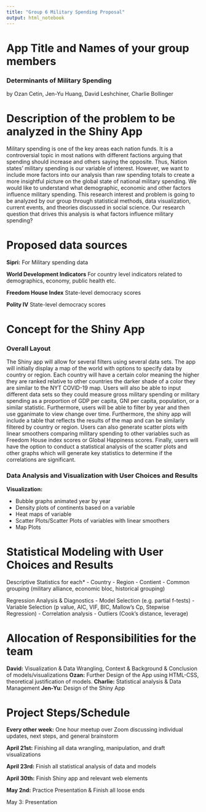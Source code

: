 ```yaml
---
title: "Group 6 Military Spending Proposal"
output: html_notebook
---
```


# App Title and Names of your group members

### Determinants of Military Spending

by Ozan Cetin, Jen-Yu Huang, David Leshchiner, Charlie Bollinger

# Description of the problem to be analyzed in the Shiny App

Military spending is one of the key areas each nation funds. It is a controversial topic in most nations with different factions arguing that spending should increase and others saying the opposite. Thus, Nation states’ military spending is our variable of interest. However, we want to include more factors into our analysis than raw spending totals to create a more insightful picture on the global state of national military spending. We would like to understand what demographic, economic and other factors influence military spending. This research interest and problem is going to be analyzed by our group through statistical methods, data visualization, current events, and theories discussed in social science. Our research question that drives this analysis is what factors influence military spending?

# Proposed data sources 

**Sipri:** For Military spending data

**World Development Indicators** For country level indicators related to demographics, economy, public health etc. 

**Freedom House Index** State-level democracy scores

**Polity IV** State-level democracy scores

# Concept for the Shiny App

### Overall Layout

The Shiny app will allow for several filters using several data sets. The app will initially display a map of the world with options to specify data by country or region. Each country will have a certain color meaning the higher they are ranked relative to other countries the darker shade of a color they are similar to the NYT COVID-19 map. Users will also be able to input different data sets so they could measure gross military spending or military spending as a proportion of GDP per capita, GNI per capita, population, or a similar statistic. Furthermore, users will be able to filter by year and then use gganimate to view change over time. Furthermore, the shiny app will include a table that reflects the results of the map and can be similarly filtered by country or region. Users can also generate scatter plots with linear smoothers comparing military spending to other variables such as Freedom House index scores or Global Happiness scores. Finally, users will have the option to conduct a statistical analysis of the scatter plots and other graphs which will generate key statistics to determine if the correlations are significant. 

### Data Analysis and Visualization with User Choices and Results 

**Visualization:** 

- Bubble graphs animated year by year
- Density plots of continents based on a variable
- Heat maps of variable
- Scatter Plots/Scatter Plots of variables with linear smoothers
- Map Plots

# Statistical Modeling with User Choices and Results 

Descriptive Statistics for each*
- Country
- Region
- Contient
- Common grouping (military alliance, economic bloc, historical grouping)

Regression Analysis & Diagnostics
- Model Selection (e.g. partial f-tests)
- Variable Selection (p value, AIC, VIF, BIC, Mallow's Cp, Stepwise Regression)
- Correlation analysis
- Outliers (Cook's distance, leverage)


# Allocation of Responsibilities for the team 

**David:** Visualization & Data Wrangling, Context & Background & Conclusion of models/visualizations
**Ozan:** Further Design of the App using HTML-CSS, theoretical justification of models.
**Charlie:** Statistical analysis & Data Management
**Jen-Yu:** Design of the Shiny App

# Project Steps/Schedule

**Every other week:** One hour meetup over Zoom discussing individual updates, next steps, and general brainstorm

**April 21st:** Finishing all data wrangling, manipulation, and draft visualizations

**April 23rd:** Finish all statistical analysis of data and models

**April 30th:** Finish Shiny app and relevant web elements

**May 2nd:** Practice Presentation & Finish all loose ends

May 3: Presentation

